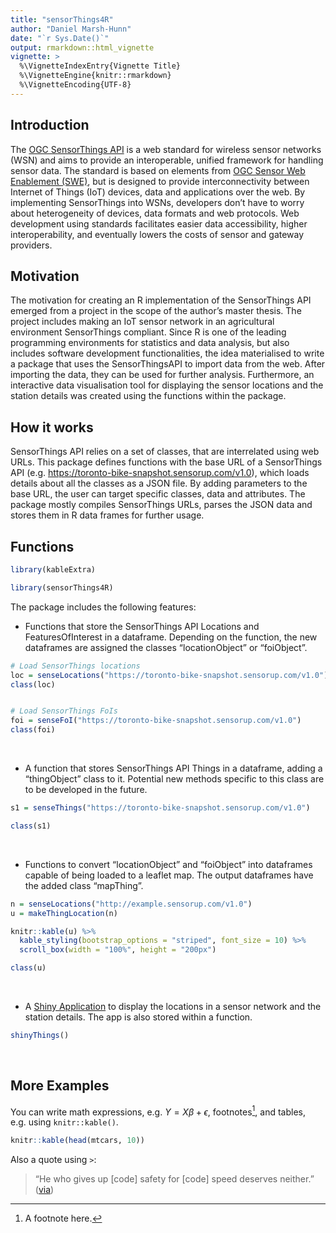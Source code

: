 ```yaml
---
title: "sensorThings4R"
author: "Daniel Marsh-Hunn"
date: "`r Sys.Date()`"
output: rmarkdown::html_vignette
vignette: >
  %\VignetteIndexEntry{Vignette Title}
  %\VignetteEngine{knitr::rmarkdown}
  %\VignetteEncoding{UTF-8}
---
```


## Introduction

The [OGC SensorThings API](http://developers.sensorup.com/docs/) is a web standard for wireless sensor networks (WSN) and aims to provide an interoperable, unified framework for handling sensor data. The standard is based on elements from [OGC Sensor Web Enablement (SWE)](http://www.opengeospatial.org/ogc/markets-technologies/swe), but is designed to provide interconnectivity between Internet of Things (IoT) devices, data and applications over the web. By implementing SensorThings into WSNs, developers don't have to worry about heterogeneity of devices, data formats and web protocols. Web development using standards facilitates easier data accessibility, higher interoperability, and eventually lowers the costs of sensor and gateway providers.


## Motivation

The motivation for creating an R implementation of the SensorThings API emerged from a project in the scope of the author's master thesis. The project includes making an IoT sensor network in an agricultural environment SensorThings compliant. Since R is one of the leading programming environments for statistics and data analysis, but also includes software development functionalities, the idea materialised to write a package that uses the SensorThingsAPI to import data from the web. After importing the data, they can be used for further analysis. Furthermore, an interactive data visualisation tool for displaying the sensor locations and the station details was created using the functions within the package.


## How it works

SensorThings API relies on a set of classes, that are interrelated using web URLs. This package defines  functions with the base URL of a SensorThings API (e.g. [https://toronto-bike-snapshot.sensorup.com/v1.0](https://toronto-bike-snapshot.sensorup.com/v1.0)), which loads details about all the classes as a JSON file. By adding parameters to the base URL, the user can target specific classes, data and attributes. The package mostly compiles SensorThings URLs, parses the JSON data and stores them in R data frames for further usage.


## Functions

```r
library(kableExtra)
```
```r
library(sensorThings4R)
```



The package includes the following features:

- Functions that store the SensorThings API Locations and FeaturesOfInterest in a dataframe. Depending on the function, the new dataframes are assigned the classes "locationObject" or "foiObject".

```r
# Load SensorThings locations
loc = senseLocations("https://toronto-bike-snapshot.sensorup.com/v1.0")
class(loc)


# Load SensorThings FoIs
foi = senseFoI("https://toronto-bike-snapshot.sensorup.com/v1.0")
class(foi)
```

&nbsp;
&nbsp;
&nbsp;

- A function that stores SensorThings API Things in a dataframe, adding a "thingObject" class to it. Potential new methods specific to this class are to be developed in the future.

```r
s1 = senseThings("https://toronto-bike-snapshot.sensorup.com/v1.0")

class(s1)
```

&nbsp;
&nbsp;
&nbsp;

- Functions to convert "locationObject" and "foiObject" into dataframes capable of being loaded to a leaflet map. The output dataframes have the added class "mapThing".

```r
n = senseLocations("http://example.sensorup.com/v1.0")
u = makeThingLocation(n)

knitr::kable(u) %>%
  kable_styling(bootstrap_options = "striped", font_size = 10) %>%
  scroll_box(width = "100%", height = "200px")

class(u)
```

&nbsp;
&nbsp;
&nbsp;

- A [Shiny Application](https://shiny.rstudio.com) to display the locations in a sensor network and the station details. The app is also stored within a function.

```r
shinyThings()
```

&nbsp;
&nbsp;
&nbsp;

## More Examples

You can write math expressions, e.g. $Y = X\beta + \epsilon$, footnotes^[A footnote here.], and tables, e.g. using `knitr::kable()`.

```r
knitr::kable(head(mtcars, 10))
```

Also a quote using `>`:

> "He who gives up [code] safety for [code] speed deserves neither."
([via](https://twitter.com/hadleywickham/status/504368538874703872))
